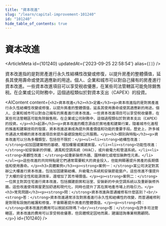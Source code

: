 ```yaml
---
title: "資本改進"
slug: "/learn/capital-improvement-101240"
id: "101240"
hide_table_of_contents: true
---
```



# 資本改進

<ArticleMeta id={101240} updatedAt={'2023-09-25 22:58:54'} alias={`[]`} />
<div className='border-solid border-b border-t-0 my-4 border-[var(--ifm-color-gray-300)]' />

資本改進指的是對房產進行永久性結構性改變或修復，以提升房產的整體價值，延長其使用壽命或使其適應新的用途。個人、企業和城市可以對自己擁有的房產進行資本改進。一些資本改進項目可以享受税收優惠，在某些司法管轄區可能免除銷售税。在企業或公司財務中，這個過程類似於對資本支出（CAPEX）的投資。

<AIContent content={`<h2>資本改進</h2><h3>定義</h3><p>資本改進指的是對房產進行永久性結構性改變或修復，以提升房產的整體價值，延長其使用壽命或使其適應新的用途。個人、企業和城市可以對自己擁有的房產進行資本改進。一些資本改進項目可以享受税收優惠，在某些司法管轄區可能免除銷售税。在企業或公司財務中，這個過程類似於對資本支出（CAPEX）的投資。</p><h3>起源</h3><p>資本改進的概念源自於房地產和建築行業，隨着城市化進程的推進和建築技術的發展，資本改進逐漸成為提升房產價值和功能的重要手段。歷史上，許多城市通過大規模的資本改進項目來提升基礎設施和公共服務。</p><h3>類別與特點</h3><p>資本改進可以分為多種類型，包括但不限於：</p><ul><li><strong>結構性改進：</strong>如加固建築物的基礎、增加樓層或擴建房屋。</li><li><strong>功能性改進：</strong>如安裝新的供暖、通風和空調系統（HVAC），或升級電力和管道系統。</li><li><strong>美觀性改進：</strong>如重新裝修外牆、園林綠化或增加裝飾性元素。</li></ul><p>這些改進的共同特點是它們通常需要較大的資金投入，但能夠顯著提升房產的長期價值和使用壽命。</p><h3>具體案例</h3><p><strong>案例一：</strong>某公司決定對其辦公大樓進行資本改進，包括加固建築結構、升級電力系統和安裝節能窗户。這些改進不僅提升了大樓的安全性和能源效率，還增加了其市場價值。</p><p><strong>案例二：</strong>一位房主對其住宅進行資本改進，包括擴建廚房和浴室、安裝新的中央空調系統以及重新裝修外牆。這些改進使得房屋更加舒適和現代化，同時也提升了其在房地產市場上的吸引力。</p><h3>常見問題</h3><p><strong>問：</strong>資本改進與普通維修有什麼區別？<br/><strong>答：</strong>資本改進通常涉及對房產進行永久性和結構性的改變，而普通維修則是對現有設施的維護和修復，不會顯著提升房產的整體價值。</p><p><strong>問：</strong>資本改進的費用可以税前扣除嗎？<br/><strong>答：</strong>在許多司法管轄區，資本改進的費用可以享受税收優惠，但具體規定因地而異，建議諮詢專業税務顧問。</p>`} id={101240} />
